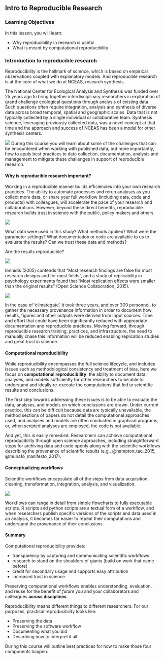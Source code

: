 ## Intro to Reproducible Research

### Learning Objectives

In this lesson, you will learn:

- Why reproducibility in research is useful
- What is meant by computational reproducibility

### Introduction to reproducible research

Reproducibility is the hallmark of science, which is based on empirical observations 
coupled with explanatory models. And reproducible research is at the core of what we do at NCEAS, research synthesis.

The National Center for Ecological Analysis and Synthesis was funded over 25 years ago to bring together interdisciplinary researchers in exploration of grand challenge ecological questions through analysis of existing data. Such questions often require integration, analysis and synthesis of diverse data across broad temporal, spatial and geographic scales. Data that is not typically collected by a single individual or collaborative team. Synthesis science, leveraging previously collected data, was a novel concept at that time and the approach and success of NCEAS has been a model for other synthesis centers.

![](images/NCEAS-synthesis.jpg)
During this course you will learn about some of the challenges that can be encountered when working with published data, but more importantly, how to apply best practices to data collection, documentation, analysis and management to mitigate these challenges in support of reproducible research.

#### Why is reproducible research important? {-}
Working in a reproducible manner builds efficiencies into your own research practices. The ability to automate processes and rerun analyses as you collect more data, or share your full workflow (including data, code and products) with colleagues, will accelerate the pace of your research and collaborations. However, beyond these direct benefits, reproducible research builds trust in science with the public, policy makers and others.  

![](images/Smith-et-al.png)

What data were used in this study? What methods applied? What were the parameter settings? What documentation or code are available to us to evaluate the results? Can we trust these data and methods? 

Are the results reproducible?

![](images/OSC.png)

Ionnidis (2005) contends that "Most research findings are false for most research designs and for most fields", and a study of replicability in psychology experiments found that "Most replication effects were smaller than the original results" (Open Science Collaboration, 2015).

![](images/NCA.png)

In the case of 'climategate', it took three years, and over 300 personnel, to gather the necessary provenance information in order to document how results, figures and other outputs were derived from input sources. Time and effort that could have been significantly reduced with appropriate documentation and reproducible practices. Moving forward, through reproducible research training, practices, and infrastructure, the need to manually chase this information will be reduced enabling replication studies and great trust in science.


#### Computational reproducibility {-}

While reproducibility encompasses the full science lifecycle, and includes issues such as methodological consistency and treatment of bias, here we focus on **computational reproducibility**: the ability to document data, analyses, and models sufficiently for other researchers to be able to understand and ideally re-execute the computations that led to scientific results and conclusions.

The first step towards addressing these issues is to be able to evaluate the data,
analyses, and models on which conclusions are drawn.  Under current practice, 
this can be difficult because data are typically unavailable, the method sections
of papers do not detail the computational approaches used, and analyses and models
are often conducted in graphical programs, or, when scripted analyses are employed,
the code is not available.

And yet, this is easily remedied.  Researchers can achieve computational 
reproducibility through open science approaches, including straightforward steps 
for archiving data and code openly along with the scientific workflows describing 
the provenance of scientific results (e.g., @hampton_tao_2015, @munafo_manifesto_2017).


#### Conceptualizing workflows {-}

Scientific workflows encapsulate all of the steps from data acquisition, cleaning,
transformation, integration, analysis, and visualization.  

![](images/workflow.png)

Workflows can range in detail from simple flowcharts 
to fully executable scripts. R scripts and python scripts are a textual form 
of a workflow, and when researchers publish specific versions of the scripts and 
data used in an analysis, it becomes far easier to repeat their computations and 
understand the provenance of their conclusions.

#### Summary

Computational reproducibility provides:

- transparency by capturing and communicating scientific workflows
- research to stand on the shoulders of giants (build on work that came before)
- credit for secondary usage and supports easy attribution
- increased trust in science

Preserving computational workflows enables understanding, evaluation, and reuse for the benefit of *future you* and your collaborators and colleagues **across disciplines**.

Reproducibility means different things to different researchers. For our purposes, practical reproducibility looks like:

- Preserving the data
- Preserving the software workflow
- Documenting what you did
- Describing how to interpret it all

During this course will outline best practices for how to make those four components happen.


